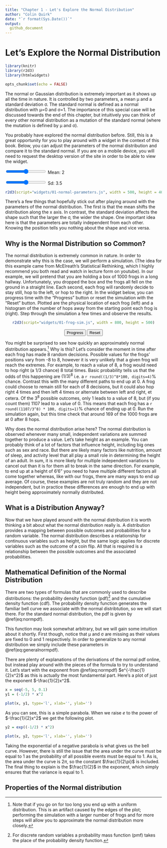 ```yaml
---
title: "Chapter 1 - Let's Explore the Normal Distribution"
author: "Colin Quirk"
date: "`r format(Sys.Date())`"
output:
  github_document
---
```


# Let's Explore the Normal Distribution

```r
library(knitr)
library(r2d3)
library(htmlwidgets)

opts_chunk$set(echo = FALSE)
```

The normal or Gaussian distribution is extremely important as it shows up all the time in nature. It is controlled by two parameters, a mean μ and a standard deviation σ. The standard normal is defined as a normal distribution with μ=0 and σ=1. The importance of this special case will be discussed towards the end of this chapter, but intuitively you can think of every other normal distribution as a mutation of the standard normal (where the mutation is defined by μ and σ).

You probably have explored the normal distribution before. Still, this is a great opportunity for you to play around with a widget in the context of this book. Below, you can adjust the parameters of the normal distribution and compare it to the standard normal. If you are on a mobile device, you will need to request the desktop version of the site in order to be able to view the widget.

<div id="standardNormalForm">
  <form>
    <input id="meanSlider" class="slider" type="range">
    <label id="meanSliderLabel" for="meanSlider">Mean: 2</label>
  </form>
  <form>
    <input id="sdSlider" class="slider" type="range">
    <label id="sdSliderLabel" for="sdSlider">Sd: 3.5</label>
  </form>
</div>

<center>
```r
r2d3(script="widgets/01-normal-parameters.js", width = 500, height = 400)
```
</center>

There's a few things that hopefully stick out after playing around with the parameters of the normal distribution. The first is that the mean shifts the distribution along the x axis. In contrast, the standard deviation affects the shape such that the larger the σ, the wider the shape. One important idea here is that the parameters are totally independent from each other. Knowing the position tells you nothing about the shape and vice versa.

## Why is the Normal Distribution so Common?

The normal distribution is extremely common in nature. In order to demonstrate why this is the case, we will perform a simulation. (The idea for this example came from McElreath's Statistical Rethinking, which I highly recommend you both read and watch in lecture form on youtube). In our example, we will pretend that you are holding a box of 1000 frogs in a long hallway. Unfortunately, you dropped the box and the frogs all fell on the ground in a straight line. Each second, each frog will randomly decide to stay still, hop to the left, or hop to the right. In the widget below, you can progress time with the "Progress" button or reset the simulation with the "Reset" button. Plotted are the physical location of each frog (left) and a histogram of the number of hops away from the starting point each frog is (right). Step through the simulation a few times and observe the results.

<center>
```r
r2d3(script="widgets/01-frog-sim.js", width = 800, height = 500)
```

<form>
  <button id='progressFrogsButton'>Progress</button>
  <button id='resetFrogsButton'>Reset</button>
</form>

</center>

You might be surprised to see how quickly an approximately normal distribution appears.^[Note that if you go on for too long you end up with a uniform distribution. This is an artifact caused by the edges of the plot; performing the simulation with a larger number of frogs and for more steps will allow you to approximate the normal distribution more closely.] Why is this? Let's consider the moment in time after each frog has made 8 random decisions. Possible values for the frogs' positions vary from -8 to 8, however it is very unlikely that a given frog will reach the extremes. For example, to reach a value of 8, a frog would need to hop right (a $1/3$ chance) 8 total times. Basic probability tells us that the odds of this happening are $(1/3)^8$ i.e. a `r round((1/3)^8*100, digits=4)`% chance. Contrast this with the many different paths to end up at 0. A frog could choose to remain still for each of 8 decisions, but it could also hop right 4 times and then left 4 times or alternate between left and right, et cetera. Of the $3^8$ possible outcomes, only 1 leads to a value of 8, but (if you count them) 1107 lead to a value of 0. This means that each frog has a `r round((1107/3^8) * 100, digits=1)`% chance of ending up at 0. Run the simulation again, but this time check that around 169 of the 1000 frogs are at 0 after 8 hops.

Why does the normal distribution arise here? The normal distribution is observed whenever many small, independent variations are summed together to produce a value. Let's take height as an example. You can probably think of a lot of factors that influence height, including big ones such as sex and race. But there are likely many factors like nutrition, amount of sleep, and activity level that all play a small role in determining the height of an adult. In sum, it is more likely for multiple independent variations to cancel out than it is for them all to break in the same direction. For example, to end up at a height of 6'6" you need to have multiple different factors all come together whereas, like with our frogs, there are many ways to end up average. Of course, these examples are not truly random and they are not independent, but in practice these differences are enough to end up with height being approximately normally distributed.

## What is a Distribution Anyway?

Now that we have played around with the normal distribution it is worth thinking a bit about what the normal distribution really is. A distribution provides a mapping between possible outcomes and probabilities for a random variable. The normal distribution describes a relationship for continuous variables such as height, but the same logic applies for discrete variables such as the outcome of a coin flip. All that is required is a relationship between the possible outcomes and the associated probabilities.

## Mathematical Definition of the Normal Distribution

There are two types of formulas that are commonly used to describe distributions: the probability density function (pdf)^[For discrete random variables a probability mass function (pmf) takes the place of the probability density function.] and the cumulative density function (cdf). The probability density function generates the familiar bell curve we associate with the normal distribtution, so we will start there. For the standard normal distribution, the pdf is given by \@ref(eq:normpdf).

\begin{equation}
\LARGE
\frac{1}{\sqrt{2\pi}}e^{-\frac{1}{2}x^2}
(\#eq:normpdf)
\end{equation}

This function may look somewhat arbitrary, but we will gain some intuition about it shortly. First though, notice that μ and σ are missing as their values are fixed to 0 and 1 respectively. In order to generalize to any normal distribution we simply include these parameters in \@ref(eq:generalnormpdf).

\begin{equation}
\LARGE
\frac{1}{\sigma\sqrt{2\pi}}e^{-\frac{1}{2}{(\frac{x-\mu}{\sigma})}^2}
(\#eq:generalnormpdf)
\end{equation}

There are plenty of explanations of the derivations of the normal pdf online, but instead play around with the pieces of the formula to try to understand it. Let's start with the exponent from \@ref(eq:normpdf) $e^{-\frac{1}{2}x^2}$ as this is actually the most fundamental part. Here's a plot of just the exponent $-\frac{1}{2}x^2$.

```r
x = seq(-5, 5, 0.1)
y1 = (-1/2) * x^2

plot(x, y1, type='l', xlab='', ylab='')
```

As you can see, this is a simple parabola. When we raise $e$ to the power of $-\frac{1}{2}x^2$ we get the following plot.

```r
y2 = exp((-1/2) * x^2)

plot(x, y2, type='l', xlab='', ylab='')
```

Taking the exponential of a negative parabola is what gives us the bell curve. However, there is still the issue that the area under the curve must be equal to 1 as the probability of all possible events must be equal to 1. As is, the area under the curve is $2\pi$, so the constant $\frac{1}{2\pi}$ is included. The final thing to explain is the $\frac{1}{2}$ in the exponent, which simply ensures that the variance is equal to 1.

## Properties of the Normal distribution
